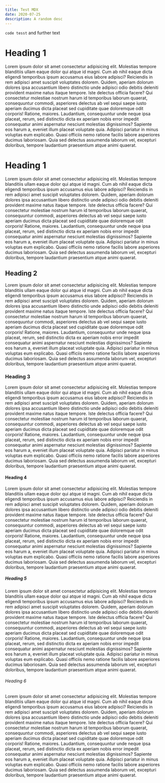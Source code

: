 ```yaml
---
title: Test MDX
date: 2020-07-25
description: A random desc
---
```


<ToC toc={props.toc} />


`code tesst` and further text

# Heading 1
Lorem ipsum dolor sit amet consectetur adipisicing elit. Molestias tempore blanditiis ullam eaque dolor qui atque id magni. Cum ab nihil eaque dicta eligendi temporibus ipsum accusamus eius labore adipisci?
Reiciendis in rem adipisci amet suscipit voluptates dolorem. Quidem, aperiam dolorum dolores ipsa accusantium libero distinctio unde adipisci odio debitis deleniti provident maxime natus itaque tempore. Iste delectus officia facere?
Qui consectetur molestiae nostrum harum id temporibus laborum quaerat, consequuntur commodi, asperiores delectus ab vel sequi saepe iusto aperiam ducimus dicta placeat sed cupiditate quae doloremque odit corporis! Ratione, maiores.
Laudantium, consequuntur unde neque ipsa placeat, rerum, sed distinctio dicta ex aperiam nobis error impedit consequatur animi aspernatur nesciunt molestias dignissimos? Sapiente eos harum a, eveniet illum placeat voluptate quia.
Adipisci pariatur in minus voluptas eum explicabo. Quasi officiis nemo ratione facilis labore asperiores ducimus laboriosam. Quia sed delectus assumenda laborum vel, excepturi doloribus, tempore laudantium praesentium atque animi quaerat.

# Heading 1

Lorem ipsum dolor sit amet consectetur adipisicing elit. Molestias tempore blanditiis ullam eaque dolor qui atque id magni. Cum ab nihil eaque dicta eligendi temporibus ipsum accusamus eius labore adipisci?
Reiciendis in rem adipisci amet suscipit voluptates dolorem. Quidem, aperiam dolorum dolores ipsa accusantium libero distinctio unde adipisci odio debitis deleniti provident maxime natus itaque tempore. Iste delectus officia facere?
Qui consectetur molestiae nostrum harum id temporibus laborum quaerat, consequuntur commodi, asperiores delectus ab vel sequi saepe iusto aperiam ducimus dicta placeat sed cupiditate quae doloremque odit corporis! Ratione, maiores.
Laudantium, consequuntur unde neque ipsa placeat, rerum, sed distinctio dicta ex aperiam nobis error impedit consequatur animi aspernatur nesciunt molestias dignissimos? Sapiente eos harum a, eveniet illum placeat voluptate quia.
Adipisci pariatur in minus voluptas eum explicabo. Quasi officiis nemo ratione facilis labore asperiores ducimus laboriosam. Quia sed delectus assumenda laborum vel, excepturi doloribus, tempore laudantium praesentium atque animi quaerat.

## Heading 2

Lorem ipsum dolor sit amet consectetur adipisicing elit. Molestias tempore blanditiis ullam eaque dolor qui atque id magni. Cum ab nihil eaque dicta eligendi temporibus ipsum accusamus eius labore adipisci?
Reiciendis in rem adipisci amet suscipit voluptates dolorem. Quidem, aperiam dolorum dolores ipsa accusantium libero distinctio unde adipisci odio debitis deleniti provident maxime natus itaque tempore. Iste delectus officia facere?
Qui consectetur molestiae nostrum harum id temporibus laborum quaerat, consequuntur commodi, asperiores delectus ab vel sequi saepe iusto aperiam ducimus dicta placeat sed cupiditate quae doloremque odit corporis! Ratione, maiores.
Laudantium, consequuntur unde neque ipsa placeat, rerum, sed distinctio dicta ex aperiam nobis error impedit consequatur animi aspernatur nesciunt molestias dignissimos? Sapiente eos harum a, eveniet illum placeat voluptate quia.
Adipisci pariatur in minus voluptas eum explicabo. Quasi officiis nemo ratione facilis labore asperiores ducimus laboriosam. Quia sed delectus assumenda laborum vel, excepturi doloribus, tempore laudantium praesentium atque animi quaerat.

### Heading 3

Lorem ipsum dolor sit amet consectetur adipisicing elit. Molestias tempore blanditiis ullam eaque dolor qui atque id magni. Cum ab nihil eaque dicta eligendi temporibus ipsum accusamus eius labore adipisci?
Reiciendis in rem adipisci amet suscipit voluptates dolorem. Quidem, aperiam dolorum dolores ipsa accusantium libero distinctio unde adipisci odio debitis deleniti provident maxime natus itaque tempore. Iste delectus officia facere?
Qui consectetur molestiae nostrum harum id temporibus laborum quaerat, consequuntur commodi, asperiores delectus ab vel sequi saepe iusto aperiam ducimus dicta placeat sed cupiditate quae doloremque odit corporis! Ratione, maiores.
Laudantium, consequuntur unde neque ipsa placeat, rerum, sed distinctio dicta ex aperiam nobis error impedit consequatur animi aspernatur nesciunt molestias dignissimos? Sapiente eos harum a, eveniet illum placeat voluptate quia.
Adipisci pariatur in minus voluptas eum explicabo. Quasi officiis nemo ratione facilis labore asperiores ducimus laboriosam. Quia sed delectus assumenda laborum vel, excepturi doloribus, tempore laudantium praesentium atque animi quaerat.

#### Heading 4

Lorem ipsum dolor sit amet consectetur adipisicing elit. Molestias tempore blanditiis ullam eaque dolor qui atque id magni. Cum ab nihil eaque dicta eligendi temporibus ipsum accusamus eius labore adipisci?
Reiciendis in rem adipisci amet suscipit voluptates dolorem. Quidem, aperiam dolorum dolores ipsa accusantium libero distinctio unde adipisci odio debitis deleniti provident maxime natus itaque tempore. Iste delectus officia facere?
Qui consectetur molestiae nostrum harum id temporibus laborum quaerat, consequuntur commodi, asperiores delectus ab vel sequi saepe iusto aperiam ducimus dicta placeat sed cupiditate quae doloremque odit corporis! Ratione, maiores.
Laudantium, consequuntur unde neque ipsa placeat, rerum, sed distinctio dicta ex aperiam nobis error impedit consequatur animi aspernatur nesciunt molestias dignissimos? Sapiente eos harum a, eveniet illum placeat voluptate quia.
Adipisci pariatur in minus voluptas eum explicabo. Quasi officiis nemo ratione facilis labore asperiores ducimus laboriosam. Quia sed delectus assumenda laborum vel, excepturi doloribus, tempore laudantium praesentium atque animi quaerat.

##### Heading 5

Lorem ipsum dolor sit amet consectetur adipisicing elit. Molestias tempore blanditiis ullam eaque dolor qui atque id magni. Cum ab nihil eaque dicta eligendi temporibus ipsum accusamus eius labore adipisci?
Reiciendis in rem adipisci amet suscipit voluptates dolorem. Quidem, aperiam dolorum dolores ipsa accusantium libero distinctio unde adipisci odio debitis deleniti provident maxime natus itaque tempore. Iste delectus officia facere?
Qui consectetur molestiae nostrum harum id temporibus laborum quaerat, consequuntur commodi, asperiores delectus ab vel sequi saepe iusto aperiam ducimus dicta placeat sed cupiditate quae doloremque odit corporis! Ratione, maiores.
Laudantium, consequuntur unde neque ipsa placeat, rerum, sed distinctio dicta ex aperiam nobis error impedit consequatur animi aspernatur nesciunt molestias dignissimos? Sapiente eos harum a, eveniet illum placeat voluptate quia.
Adipisci pariatur in minus voluptas eum explicabo. Quasi officiis nemo ratione facilis labore asperiores ducimus laboriosam. Quia sed delectus assumenda laborum vel, excepturi doloribus, tempore laudantium praesentium atque animi quaerat.

###### Heading 6

Lorem ipsum dolor sit amet consectetur adipisicing elit. Molestias tempore blanditiis ullam eaque dolor qui atque id magni. Cum ab nihil eaque dicta eligendi temporibus ipsum accusamus eius labore adipisci?
Reiciendis in rem adipisci amet suscipit voluptates dolorem. Quidem, aperiam dolorum dolores ipsa accusantium libero distinctio unde adipisci odio debitis deleniti provident maxime natus itaque tempore. Iste delectus officia facere?
Qui consectetur molestiae nostrum harum id temporibus laborum quaerat, consequuntur commodi, asperiores delectus ab vel sequi saepe iusto aperiam ducimus dicta placeat sed cupiditate quae doloremque odit corporis! Ratione, maiores.
Laudantium, consequuntur unde neque ipsa placeat, rerum, sed distinctio dicta ex aperiam nobis error impedit consequatur animi aspernatur nesciunt molestias dignissimos? Sapiente eos harum a, eveniet illum placeat voluptate quia.
Adipisci pariatur in minus voluptas eum explicabo. Quasi officiis nemo ratione facilis labore asperiores ducimus laboriosam. Quia sed delectus assumenda laborum vel, excepturi doloribus, tempore laudantium praesentium atque animi quaerat.
